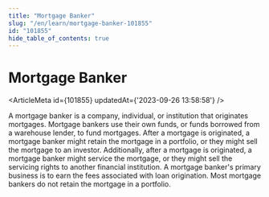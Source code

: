 ```yaml
---
title: "Mortgage Banker"
slug: "/en/learn/mortgage-banker-101855"
id: "101855"
hide_table_of_contents: true
---
```



# Mortgage Banker

<ArticleMeta id={101855} updatedAt={'2023-09-26 13:58:58'} />
<div className='border-solid border-b border-t-0 my-4 border-[var(--ifm-color-gray-300)]' />

A mortgage banker is a company, individual, or institution that originates mortgages. Mortgage bankers use their own funds, or funds borrowed from a warehouse lender, to fund mortgages. After a mortgage is originated, a mortgage banker might retain the mortgage in a portfolio, or they might sell the mortgage to an investor. Additionally, after a mortgage is originated, a mortgage banker might service the mortgage, or they might sell the servicing rights to another financial institution. A mortgage banker's primary business is to earn the fees associated with loan origination. Most mortgage bankers do not retain the mortgage in a portfolio.
